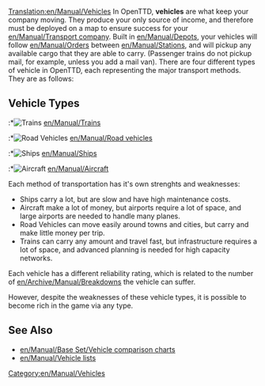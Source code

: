 [[Translation:en/Manual/Vehicles]]
In OpenTTD, '''vehicles''' are what keep your company moving. They produce your only source of income, and therefore must be deployed on a map to ensure success for your [[en/Manual/Transport company]]. Built in [[en/Manual/Depots]], your vehicles will follow [[en/Manual/Orders]] between [[en/Manual/Stations]], and will pickup any available cargo that they are able to carry. (Passenger trains do not pickup mail, for example, unless you add a mail van). There are four different types of vehicle in OpenTTD, each representing the major transport methods. They are as follows:

== Vehicle Types ==
:*[[File:en/Manual/Manual html m16a497ce.png|Trains]] [[en/Manual/Trains]]
:*[[File:en/Manual/Manual html m3518e48c.png|Road Vehicles]] [[en/Manual/Road vehicles]]
:*[[File:en/Manual/Manual html 53123a33.png|Ships]] [[en/Manual/Ships]]
:*[[File:en/Manual/Manual html 442702e6.png|Aircraft]] [[en/Manual/Aircraft]]

Each method of transportation has it's own strenghts and weaknesses:
*Ships carry a lot, but are slow and have high maintenance costs.
*Aircraft make a lot of money, but airports require a lot of space, and large airports are needed to handle many planes.
*Road Vehicles can move easily around towns and cities, but carry and make little money per trip.
*Trains can carry any amount and travel fast, but infrastructure requires a lot of space, and advanced planning is needed for high capacity networks.

Each vehicle has a different reliability rating, which is related to the number of [[en/Archive/Manual/Breakdowns]] the vehicle can suffer. 

However, despite the weaknesses of these vehicle types, it is possible to become rich in the game via any type.

==See Also==
*[[en/Manual/Base Set/Vehicle comparison charts]]
*[[en/Manual/Vehicle lists]]
[[Category:en/Manual/Vehicles]]